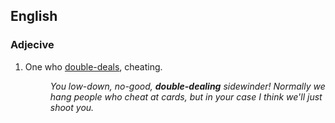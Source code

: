 ==English==
===Adjecive===
{{en-adj|-}}

#One who [[double-deal]]s, cheating.
#:''You low-down, no-good, '''double-dealing''' sidewinder!  Normally we hang people who cheat at cards, but in your case I think we'll just shoot you.''